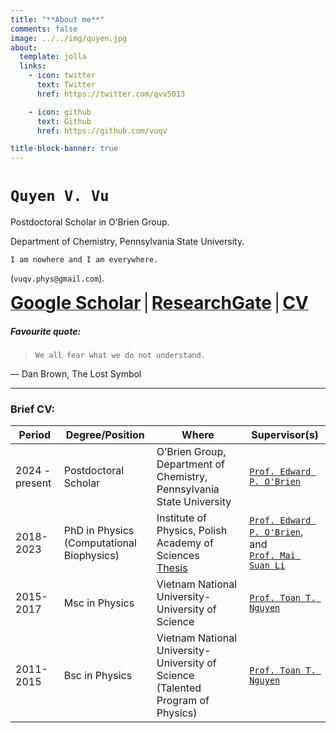 ```yaml
---
title: "**About me**"
comments: false
image: ../../img/quyen.jpg
about:
  template: jolla
  links:
    - icon: twitter
      text: Twitter
      href: https://twitter.com/qvv5013

    - icon: github
      text: Github
      href: https://github.com/vuqv

title-block-banner: true
---
```


# `Quyen V. Vu`

Postdoctoral Scholar in O’Brien Group.

Department of Chemistry, Pennsylvania State University.

`I am nowhere and I am everywhere.`

 (`vuqv.phys@gmail.com`).

[<span style="font-size:2em; font-weight:bold">Google Scholar</span>](https://scholar.google.com/citations?user=T2l5tc0AAAAJ&hl=en){target="_blank"}
<span style="font-size:2em;">|</span>
[<span style="font-size:2em; font-weight:bold">ResearchGate</span>](https://www.researchgate.net/profile/Quyen-Vu-2?ev=hdr_xprf){target="_blank"}
<span style="font-size:2em;">|</span>
[<span style="font-size:2em; font-weight:bold">CV</span>](Curriculum_Vitae.pdf){target="_blank"}

##### Favourite quote:
>
    ```We all fear what we do not understand.```

― Dan Brown, The Lost Symbol

---------

### Brief CV:

<table class="table table-hover responsive-lg">
  <thead>
    <tr class="card-header">
      <th scope="col">Period        </th>
      <th scope="col">Degree/Position</th>
      <th scope="col">Where</th>
      <th scope="col">Supervisor(s)</th>
    </tr>
  </thead>
  <tbody>
      <tr >
      <td scope="row" class="text-center align-middle">
        2024 - present
      </td>
      <td class="text-center align-middle">
        Postdoctoral Scholar
      </td>
      <td class="text-center align-middle">
        O’Brien Group, Department of Chemistry, Pennsylvania State University
       </td>
      <td class="text-center align-middle">
        [`Prof. Edward P. O'Brien`](https://obrien-lab.github.io/){target="_blank"}
      </td>
    </tr>

    <tr >
      <td scope="row" class="text-center align-middle">
        2018-2023
      </td>
      <td class="text-center align-middle">
        PhD in Physics <br>(Computational Biophysics)
      </td>
      <td class="text-center align-middle">
        Institute of Physics, Polish Academy of Sciences <br/> [Thesis](../../resources/Quyen_V__Vu_Thesis_2023.pdf){target="_blank"}
       </td>
      <td class="text-center align-middle">
        [`Prof. Edward P. O'Brien`](https://obrien-lab.github.io/){target="_blank"},<br/> and <br/> [`Prof. Mai Suan Li`](http://info.ifpan.edu.pl/~masli/index.html){target="_blank"}
      </td>
    </tr>

    <tr >
      <td scope="row" class="text-center align-middle">
        2015-2017
      </td>
      <td class="text-center align-middle">
        Msc in Physics
      </td>
      <td class="text-center align-middle">
        Vietnam National University-University of Science
       </td>
      <td class="text-center align-middle">
        [`Prof. Toan T. Nguyen`](https://mscskeylab.hus.vnu.edu.vn/){target="_blank"}
      </td>
    </tr>

    <tr >
      <td scope="row" class="text-center align-middle">
        2011-2015
      </td>
      <td class="text-center align-middle">
        Bsc in Physics
      </td>
      <td class="text-center align-middle">
        Vietnam National University-University of Science <br /> (Talented Program of Physics)
        </td>
      <td class="text-center align-middle">
        [`Prof. Toan T. Nguyen`](https://mscskeylab.hus.vnu.edu.vn/){target="_blank"}
      </td>
    </tr>
  </tbody>
</table>

